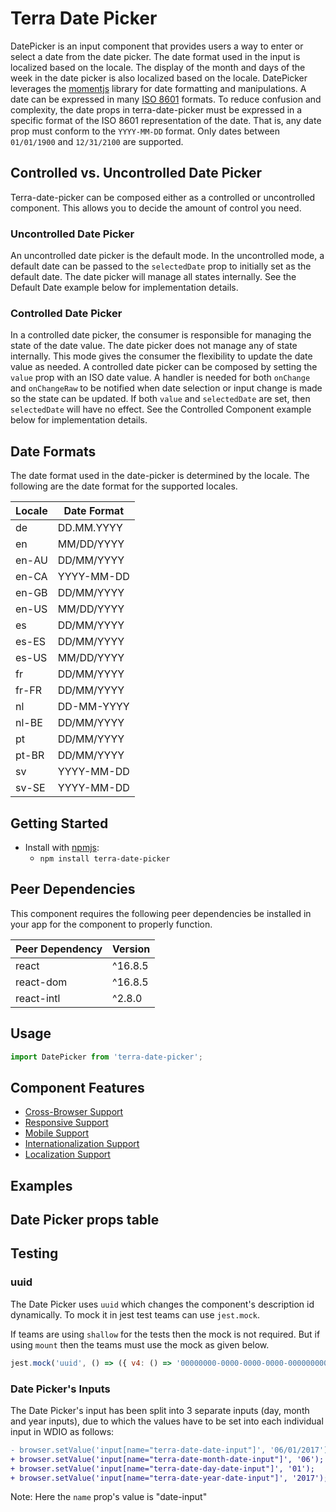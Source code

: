 


<Badge />

# Terra Date Picker

DatePicker is an input component that provides users a way to enter or select a date from the date picker. The date format used in the input is localized based on the locale. The display of the month and days of the week in the date picker is also localized based on the locale. DatePicker leverages the [momentjs](http://momentjs.com/docs/) library for date formatting and manipulations. A date can be expressed in many [ISO 8601](https://en.wikipedia.org/wiki/ISO_8601) formats. To reduce confusion and complexity, the date props in terra-date-picker must be expressed in a specific format of the ISO 8601 representation of the date. That is, any date prop must conform to the `YYYY-MM-DD` format. Only dates between `01/01/1900` and `12/31/2100` are supported.

## Controlled vs. Uncontrolled Date Picker

Terra-date-picker can be composed either as a controlled or uncontrolled component. This allows you to decide the amount of control you need.

### Uncontrolled Date Picker

An uncontrolled date picker is the default mode. In the uncontrolled mode, a default date can be passed to the `selectedDate` prop to initially set as the default date. The date picker will manage all states internally. See the Default Date example below for implementation details.

### Controlled Date Picker

In a controlled date picker, the consumer is responsible for managing the state of the date value. The date picker does not manage any of state internally. This mode gives the consumer the flexibility to update the date value as needed. A controlled date picker can be composed by setting the `value` prop with an ISO date value. A handler is needed for both `onChange` and `onChangeRaw` to be notified when date selection or input change is made so the state can be updated. If both `value` and `selectedDate` are set, then `selectedDate` will have no effect. See the Controlled Component example below for implementation details.

## Date Formats
The date format used in the date-picker is determined by the locale. The following are the date format for the supported locales.

| Locale | Date Format |
|-|-|
| de | DD.MM.YYYY |
| en | MM/DD/YYYY |
| en-AU | DD/MM/YYYY |
| en-CA | YYYY-MM-DD |
| en-GB | DD/MM/YYYY |
| en-US | MM/DD/YYYY |
| es | DD/MM/YYYY |
| es-ES | DD/MM/YYYY |
| es-US | MM/DD/YYYY |
| fr | DD/MM/YYYY |
| fr-FR | DD/MM/YYYY |
| nl | DD-MM-YYYY |
| nl-BE | DD/MM/YYYY |
| pt | DD/MM/YYYY |
| pt-BR | DD/MM/YYYY |
| sv | YYYY-MM-DD |
| sv-SE | YYYY-MM-DD |

## Getting Started

- Install with [npmjs](https://www.npmjs.com):
  - `npm install terra-date-picker`

<!-- AUTO-GENERATED-CONTENT:START Peer Dependencies -->
## Peer Dependencies

This component requires the following peer dependencies be installed in your app for the component to properly function.

| Peer Dependency | Version |
|-|-|
| react | ^16.8.5 |
| react-dom | ^16.8.5 |
| react-intl | ^2.8.0 |

<!-- AUTO-GENERATED-CONTENT:END -->

## Usage
```js
import DatePicker from 'terra-date-picker';
```

## Component Features
* [Cross-Browser Support](https://engineering.cerner.com/terra-ui/about/terra-ui/component-standards#cross-browser-support)
* [Responsive Support](https://engineering.cerner.com/terra-ui/about/terra-ui/component-standards#responsive-support)
* [Mobile Support](https://engineering.cerner.com/terra-ui/about/terra-ui/component-standards#mobile-support)
* [Internationalization Support](https://engineering.cerner.com/terra-ui/about/terra-ui/component-standards#internationalization-i18n)
* [Localization Support](https://engineering.cerner.com/terra-ui/about/terra-ui/component-standards#internationalization-i18n)

## Examples
<DatePickerDefault title='Default' />
<DatePickerExcludeDates title='Exclude Dates' />
<DatePickerFilterDates title='Filter Dates' />
<DatePickerIncludeDates title='Include Dates' />
<DatePickerMinMax title='Min Max Selection Options' />
<DatePickerDefaultDate title='Default Date' />
<DatePickerControlled title='Controlled Component' />
<DatePickerInvalid title='Invalid' />
<DatePickerIncomplete title='Incomplete' description='Applies theme-specific styling for incomplete. ***Note: Only use incomplete if given specific guidance, reserved for specific applications when no value has been provided. Not for general use.***' />

## Date Picker props table
<DatePickerPropsTable />

## Testing

### uuid
The Date Picker uses `uuid` which changes the component's description id dynamically. To mock it in jest test teams can use `jest.mock`.

If teams are using `shallow` for the tests then the mock is not required. But if using `mount` then the teams must use the mock as given below.

```js
jest.mock('uuid', () => ({ v4: () => '00000000-0000-0000-0000-000000000000' }));

```

### Date Picker's Inputs
The Date Picker's input has been split into 3 separate inputs (day, month and year inputs), due to which the values have to be set into each individual input in WDIO as follows:

```diff
- browser.setValue('input[name="terra-date-date-input"]', '06/01/2017');
+ browser.setValue('input[name="terra-date-month-date-input"]', '06');
+ browser.setValue('input[name="terra-date-day-date-input"]', '01');
+ browser.setValue('input[name="terra-date-year-date-input"]', '2017');
```
Note: Here the `name` prop's value is "date-input"